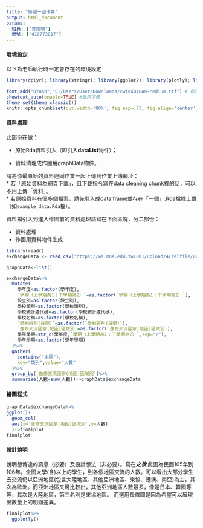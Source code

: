 ```yaml
---
title: "每週一圖作業"
output: html_document
params:
  組員: ["曾雨晴"]  
  學號: ["410773017"]
---
```


#### 環境設定

以下為老師執行時一定會存在的環境設定
```r
library(dplyr); library(stringr); library(ggplot2); library(plotly); library(lubridate); library(readr); library(tidyr); library(showtext)

font_add("QYuan","C:/Users/User/Downloads/cwTeXQYuan-Medium.ttf") # 新增字體
showtext_auto(enable=TRUE) #啟用字體
theme_set(theme_classic())
knitr::opts_chunk$set(out.width='80%', fig.asp=.75, fig.align='center', fig.showtext=T)
```

#### 資料處理

此部份在做：

  * 原始Rda資料引入（即引入**dataList**物件）；
  
  * 資料清理成作圖用graphData物件。

請將你最原始的資料連同作業一起上傳到作業上傳網址：  
  * 若「原始資料為網頁下載」，且下載指令寫在data cleaning chunk裡的話，可以不用上傳「資料」。  
  * 若原始資料有很多個檔案，請先引入成data frame並存在「一個」.Rda檔裡上傳（如`example_data.Rda`檔）。  

資料檔引入到進入作圖前的資料處理請寫在下面區塊，分二部份：

  * 資料處理  
  * 作圖用資料物件生成
  
```r
library(readr)
exchangeData <- read_csv("https://ws.moe.edu.tw/001/Upload/4/relfile/0/4741/03e37384-89d5-443f-9915-5735748e280c.csv", locale = locale(encoding = "BIG5"))

graphData<-list()

exchangeData%>%
  mutate(
    學年度=as.factor(學年度),
    `學期（上學期為1；下學期為2）`=as.factor(`學期（上學期為1；下學期為2）`),
    設立別=as.factor(設立別),
    學校類別=as.factor(學校類別),
    學校統計處代碼=as.factor(學校統計處代碼),
    學校名稱=as.factor(學校名稱),
    `學制班別(日間)`=as.factor(`學制班別(日間)`),
    `進修交流國家(地區)區域別`=as.factor(`進修交流國家(地區)區域別`),
    學年學期=str_c(學年度,`學期（上學期為1；下學期為2）`,sep="/"),
    學年學期=as.factor(學年學期)
  )%>%
  gather(
    contains("本國"),
    key="類別",value="人數"
  )%>%
  group_by(`進修交流國家(地區)區域別`)%>%
  summarise(人數=sum(人數))->graphData$exchangeData
```

#### 繪圖程式

```r
graphData$exchangeData%>%
ggplot()+
  geom_col(
  aes(x=`進修交流國家(地區)區域別`,y=人數)
  )->finalplot
finalplot
```

#### 設計說明
說明想傳達的訊息（必要）及設計想法（非必要）。寫在***之後
*** 
此圖為民國105年到106年，全國大學(含)以上的學生，到各個地區交流的人數。可以看出大部分學生去交流仍以亞洲地區(包含大陸地區、其他亞洲地區、東協、港澳、南亞)為主，其次為歐洲。而亞洲地區又可比較出，其他亞洲地區人數最多，像是日本、韓國等等，其次是大陸地區，第三名則是東協地區。
而選用長條圖是因為希望可以展現出數量上的明顯差異。


```r
finalplot%>%
  ggplotly()
```

